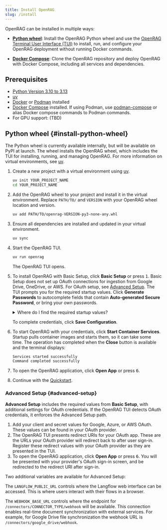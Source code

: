 ```yaml
---
title: Install OpenRAG
slug: /install
---
```



OpenRAG can be installed in multiple ways:

* [**Python wheel**](#install-python-wheel): Install the OpenRAG Python wheel and use the [OpenRAG Terminal User Interface (TUI)](/get-started/tui) to install, run, and configure your OpenRAG deployment without running Docker commands.

* [**Docker Compose**](get-started/docker): Clone the OpenRAG repository and deploy OpenRAG with Docker Compose, including all services and dependencies.

## Prerequisites 

- [Python Version 3.10 to 3.13](https://www.python.org/downloads/release/python-3100/)
- [uv](https://docs.astral.sh/uv/getting-started/installation/)
- [Docker](https://docs.docker.com/get-docker/) or [Podman](https://podman.io/docs/installation) installed
- [Docker Compose](https://docs.docker.com/compose/install/) installed. If using Podman, use [podman-compose](https://docs.podman.io/en/latest/markdown/podman-compose.1.html) or alias Docker compose commands to Podman commands.
- For GPU support: (TBD)

## Python wheel {#install-python-wheel}

The Python wheel is currently available internally, but will be available on PyPI at launch.
The wheel installs the OpenRAG wheel, which includes the TUI for installing, running, and managing OpenRAG.
For more information on virtual environments, see [uv](https://docs.astral.sh/uv/pip/environments).

1. Create a new project with a virtual environment using [uv](https://docs.astral.sh/uv/pip/environments).

   ```bash
   uv init YOUR_PROJECT_NAME
   cd YOUR_PROJECT_NAME
   ```
2. Add the OpenRAG wheel to your project and install it in the virtual environment.
   Replace `PATH/TO/` and `VERSION` with your OpenRAG wheel location and version.
   ```bash
   uv add PATH/TO/openrag-VERSION-py3-none-any.whl
   ```
3. Ensure all dependencies are installed and updated in your virtual environment.
   ```bash
   uv sync
   ```

4. Start the OpenRAG TUI.
   ```bash
   uv run openrag
   ```

   The OpenRAG TUI opens.

5. To install OpenRAG with Basic Setup, click **Basic Setup** or press <kbd>1</kbd>. Basic Setup does not set up OAuth connections for ingestion from Google Drive, OneDrive, or AWS. For OAuth setup, see [Advanced Setup](#advanced-setup).
   The TUI prompts you for the required startup values.
   Click **Generate Passwords** to autocomplete fields that contain **Auto-generated Secure Password**, or bring your own passwords.
    <details closed>
    <summary>Where do I find the required startup values?</summary>
    
    | Variable | Where to Find | Description |
    |----------|---------------|-------------|
    | `OPENSEARCH_PASSWORD` | Auto-generated secure password | The password for OpenSearch database access. Must be at least 8 characters and must contain at least one uppercase letter, one lowercase letter, one digit, and one special character. |
    | `OPENAI_API_KEY` | [OpenAI Platform](https://platform.openai.com/api-keys) | API key from your OpenAI account. |
    | `LANGFLOW_SUPERUSER` | User generated | Username for Langflow admin access. For more, see [Langflow docs](https://docs.langflow.org/api-keys-and-authentication#langflow-superuser). |
    | `LANGFLOW_SUPERUSER_PASSWORD` | Auto-generated secure password | Password for Langflow admin access. For more, see the [Langflow docs](https://docs.langflow.org/api-keys-and-authentication#langflow-superuser). |
    | `LANGFLOW_SECRET_KEY` | Auto-generated secure key | Secret key for Langflow security. For more, see the [Langflow docs](https://docs.langflow.org/api-keys-and-authentication#langflow-secret-key). |
    | `LANGFLOW_AUTO_LOGIN` | Auto-generated or manual | Auto-login configuration. For more, see the [Langflow docs](https://docs.langflow.org/api-keys-and-authentication#langflow-auto-login). |
    | `LANGFLOW_NEW_USER_IS_ACTIVE` | Langflow | New user activation setting. For more, see the [Langflow docs](https://docs.langflow.org/api-keys-and-authentication#langflow-new-user-is-active). |
    | `LANGFLOW_ENABLE_SUPERUSER_CLI` | Langflow server | Superuser CLI access setting. For more, see the [Langflow docs](https://docs.langflow.org/api-keys-and-authentication#langflow-enable-superuser-cli). |
    | `DOCUMENTS_PATH` | Set your local path | Path to your document storage directory. |
    
    </details>
   
   To complete credentials, click **Save Configuration**.

6. To start OpenRAG with your credentials, click **Start Container Services**.
   Startup pulls container images and starts them, so it can take some time.
   The operation has completed when the **Close** button is available and the terminal displays:
   ```bash
   Services started successfully
   Command completed successfully
   ```

7. To open the OpenRAG application, click **Open App** or press <kbd>6</kbd>.
8. Continue with the [Quickstart](/quickstart).

### Advanced Setup {#advanced-setup}

**Advanced Setup** includes the required values from **Basic Setup**, with additional settings for OAuth credentials.
If the OpenRAG TUI detects OAuth credentials, it enforces the Advanced Setup path.
1. Add your client and secret values for Google, Azure, or AWS OAuth.
These values can be found in your OAuth provider.
2. The OpenRAG TUI presents redirect URIs for your OAuth app.
These are the URLs your OAuth provider will redirect back to after user sign-in.
Register these redirect values with your OAuth provider as they are presented in the TUI.
3. To open the OpenRAG application, click **Open App** or press <kbd>6</kbd>.
You will be presented with your provider's OAuth sign-in screen, and be redirected to the redirect URI after sign-in.

Two additional variables are available for Advanced Setup:

The `LANGFLOW_PUBLIC_URL` controls where the Langflow web interface can be accessed. This is where users interact with their flows in a browser.

The `WEBHOOK_BASE_URL` controls where the endpoint for `/connectors/CONNECTOR_TYPE/webhook` will be available.
This connection enables real-time document synchronization with external services.
For example, for Google Drive file synchronization the webhook URL is `/connectors/google_drive/webhook`.